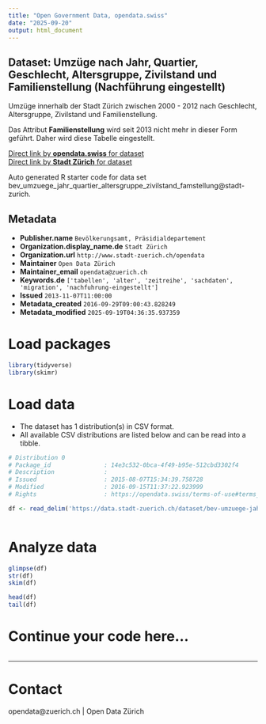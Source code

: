 ```yaml
---
title: "Open Government Data, opendata.swiss"
date: "2025-09-20"
output: html_document
---
```


## Dataset: Umzüge nach Jahr, Quartier, Geschlecht, Altersgruppe, Zivilstand und Familienstellung (Nachführung eingestellt)

Umzüge innerhalb der Stadt Zürich zwischen 2000 - 2012 nach Geschlecht, Altersgruppe, Zivilstand und Familienstellung.

Das Attribut **Familienstellung** wird seit 2013 nicht mehr in dieser Form geführt. Daher wird diese Tabelle eingestellt.

[Direct link by **opendata.swiss** for dataset](https://opendata.swiss/de/dataset/umzuge-nach-jahr-quartier-geschlecht-altersgruppe-zivilstand-und-familienstellung-nachfuhrung-e)<br>
[Direct link by **Stadt Zürich** for dataset](https://data.stadt-zuerich.ch/dataset/bev-umzuege-jahr-quartier-altersgruppe-zivilstand-famstellung)

Auto generated R starter code for data set bev_umzuege_jahr_quartier_altersgruppe_zivilstand_famstellung@stadt-zurich.

## Metadata

- **Publisher.name** `Bevölkerungsamt, Präsidialdepartement`
- **Organization.display_name.de** `Stadt Zürich`
- **Organization.url** `http://www.stadt-zuerich.ch/opendata`
- **Maintainer** `Open Data Zürich`
- **Maintainer_email** `opendata@zuerich.ch`
- **Keywords.de** `['tabellen', 'alter', 'zeitreihe', 'sachdaten', 'migration', 'nachfuhrung-eingestellt']`
- **Issued** `2013-11-07T11:00:00`
- **Metadata_created** `2016-09-29T09:00:43.828249`
- **Metadata_modified** `2025-09-19T04:36:35.937359`


# Load packages

```r

library(tidyverse)
library(skimr)

```

# Load data

-   The dataset has 1 distribution(s) in CSV format.
-   All available CSV distributions are listed below and can be read into a tibble.

```r

# Distribution 0
# Package_id               : 14e3c532-0bca-4f49-b95e-512cbd3302f4
# Description              : 
# Issued                   : 2015-08-07T15:34:39.758728
# Modified                 : 2016-09-15T11:37:22.923999
# Rights                   : https://opendata.swiss/terms-of-use#terms_open

df <- read_delim('https://data.stadt-zuerich.ch/dataset/bev-umzuege-jahr-quartier-altersgruppe-zivilstand-famstellung/download/bev_umzg_jahr_alter_geschlecht_ziv_famstell.csv')



```

# Analyze data

```r

glimpse(df)
str(df)
skim(df)

head(df)
tail(df)

```

# Continue your code here...

```r

```

------------------------------------------------------------------------

# Contact

opendata@zuerich.ch | Open Data Zürich
